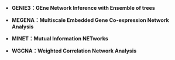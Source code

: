 -   **GENIE3：GEne Network Inference with Ensemble of trees**

-   **MEGENA：Multiscale Embedded Gene Co-expression Network Analysis**

-   **MINET：Mutual Information NETworks**

-   **WGCNA：Weighted Correlation Network Analysis**
